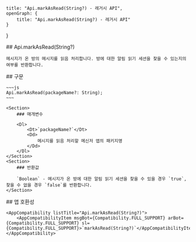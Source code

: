 
    title: "Api.markAsRead(String?) - 레거시 API",
    openGraph: {
        title: "Api.markAsRead(String?) - 레거시 API"
    }
}

<Section>
    ## Api.markAsRead(String?)

    메시지가 온 방의 메시지를 읽음 처리합니다. 방에 대한 알림 읽기 세션을 찾을 수 있는지의 여부를 반환합니다.
</Section>
<Section>
    ## 구문

    ~~~js
    Api.markAsRead(packageName?: String);
    ~~~

    <Section>
        ### 매개변수

        <Dl>
            <Dt>`packageName?`</Dt>
            <Dd>
                메시지를 읽음 처리할 메신저 앱의 패키지명
            </Dd>
        </Dl>
    </Section>
    <Section>
        ### 반환값

        `Boolean` - 메시지가 온 방에 대한 알림 읽기 세션을 찾을 수 있을 경우 `true`, 찾을 수 없을 경우 `false`를 반환합니다.
    </Section>
</Section>
<Section>
    ## 앱 호환성

    <AppCompatibility listTitle="Api.markAsRead(String?)">
        <AppCompatibilityItem msgBot={Compatibility.FULL_SUPPORT} arBot={Compatibility.FULL_SUPPORT} sl={Compatibility.FULL_SUPPORT}>`markAsRead(String?)`</AppCompatibilityItem>
    </AppCompatibility>
</Section>